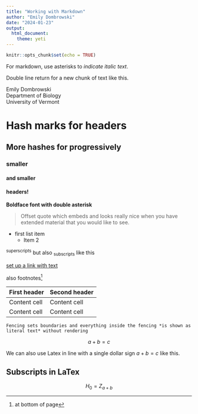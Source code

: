 ```yaml
---
title: "Working with Markdown"
author: "Emily Dombrowski"
date: "2024-01-23"
output: 
  html_document: 
    theme: yeti
---
```


```r
knitr::opts_chunk$set(echo = TRUE)
```

For markdown, use asterisks to *indicate italic text*.

Double line return for a new chunk of text like this. 

Emily Dombrowski  
Department of Biology  
University of Vermont 

# Hash marks for headers

## More hashes for progressively

### smaller

#### and smaller

#### headers!

**Boldface font with double asterisk**

>Offset quote which embeds and looks really nice when you have extended material that you would like to see.

* first list item
  * Item 2
  
^superscripts^ but also ~subscripts~ like this

[set up a link with text](website address)

also footnotes^[at bottom of page]

First header | Second header
-------------|--------------
Content cell | Content cell
Content cell | Content cell

```
Fencing sets boundaries and everything inside the fencing *is shown as literal text* without rendering
```

$$a + b =c$$

We can also use Latex in line with a single dollar sign $a +b=c$ like this.

## Subscripts in LaTex

$$ H_0 = Z_{a +b}$$